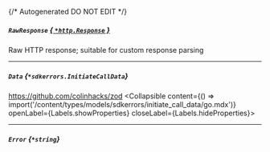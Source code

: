 {/* Autogenerated DO NOT EDIT  */}

##### `RawResponse` [*{ `*http.Response` }*](https://pkg.go.dev/net/http#Response)
Raw HTTP response; suitable for custom response parsing

---
##### `Data` *{`*sdkerrors.InitiateCallData`}*
https://github.com/colinhacks/zod
<Collapsible content={() => import('/content/types/models/sdkerrors/initiate_call_data/go.mdx')} openLabel={Labels.showProperties} closeLabel={Labels.hideProperties}>
</Collapsible>

---
##### `Error` *{`*string`}*


